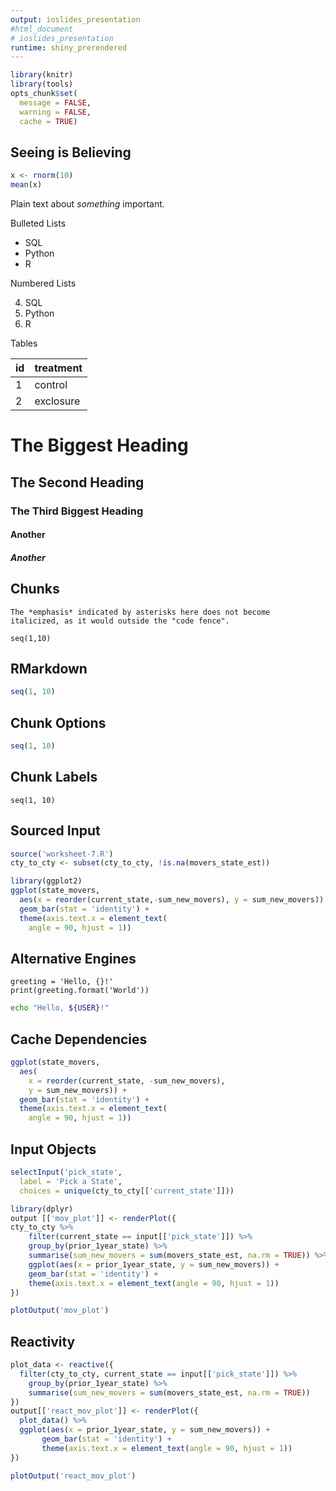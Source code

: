 ```yaml
---
output: ioslides_presentation
#html_document
# ioslides_presentation
runtime: shiny_prerendered
---
```


```r
library(knitr)
library(tools)
opts_chunk$set(
  message = FALSE,
  warning = FALSE,
  cache = TRUE)
```

## Seeing is Believing

```r
x <- rnorm(10)
mean(x)
```

Plain text about *something* important.

Bulleted Lists

- SQL
- Python
- R

Numbered Lists

4. SQL
1. Python
12. R

Tables

id | treatment
---|-----
1  | control
2  | exclosure

# The Biggest Heading

## The Second Heading

### The Third Biggest Heading

#### Another
##### Another
## Chunks

```
The *emphasis* indicated by asterisks here does not become
italicized, as it would outside the "code fence".
```

```
seq(1,10)
```

## RMarkdown

```r
seq(1, 10)
```

## Chunk Options

```r
seq(1, 10)
```

## Chunk Labels

```...
seq(1, 10)
```

## Sourced Input

```r
source('worksheet-7.R')
cty_to_cty <- subset(cty_to_cty, !is.na(movers_state_est))
```

```r
library(ggplot2)
ggplot(state_movers,
  aes(x = reorder(current_state,-sum_new_movers), y = sum_new_movers)) +
  geom_bar(stat = 'identity') +
  theme(axis.text.x = element_text(
    angle = 90, hjust = 1))
```

## Alternative Engines

```{}
greeting = 'Hello, {}!'
print(greeting.format('World'))
```

```bash
echo "Hello, ${USER}!"
```

## Cache Dependencies

```r
ggplot(state_movers,
  aes(
    x = reorder(current_state, -sum_new_movers), 
    y = sum_new_movers)) +
  geom_bar(stat = 'identity') +
  theme(axis.text.x = element_text(
    angle = 90, hjust = 1))
```

## Input Objects

```r
selectInput('pick_state',
  label = 'Pick a State',
  choices = unique(cty_to_cty[['current_state']]))
```

```r
library(dplyr)
output [['mov_plot']] <- renderPlot({
cty_to_cty %>%
    filter(current_state == input[['pick_state']]) %>%
    group_by(prior_1year_state) %>%
    summarise(sum_new_movers = sum(movers_state_est, na.rm = TRUE)) %>%
    ggplot(aes(x = prior_1year_state, y = sum_new_movers)) +
    geom_bar(stat = 'identity') +
    theme(axis.text.x = element_text(angle = 90, hjust = 1))
})
```

```r
plotOutput('mov_plot')
```

## Reactivity

```r
plot_data <- reactive({
  filter(cty_to_cty, current_state == input[['pick_state']]) %>%
    group_by(prior_1year_state) %>%
    summarise(sum_new_movers = sum(movers_state_est, na.rm = TRUE))
})
output[['react_mov_plot']] <- renderPlot({
  plot_data() %>%
  ggplot(aes(x = prior_1year_state, y = sum_new_movers)) +
       geom_bar(stat = 'identity') +
       theme(axis.text.x = element_text(angle = 90, hjust = 1))
})
```

```r
plotOutput('react_mov_plot')
```
